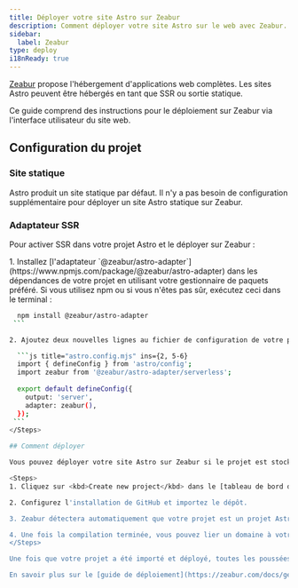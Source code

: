 ```yaml
---
title: Déployer votre site Astro sur Zeabur
description: Comment déployer votre site Astro sur le web avec Zeabur.
sidebar:
  label: Zeabur
type: deploy
i18nReady: true
---
```


[Zeabur](https://zeabur.com) propose l'hébergement d'applications web complètes. Les sites Astro peuvent être hébergés en tant que SSR ou sortie statique.

Ce guide comprend des instructions pour le déploiement sur Zeabur via l'interface utilisateur du site web.

## Configuration du projet

### Site statique

Astro produit un site statique par défaut. Il n'y a pas besoin de configuration supplémentaire pour déployer un site Astro statique sur Zeabur. 

### Adaptateur SSR

Pour activer SSR dans votre projet Astro et le déployer sur Zeabur :

<Steps>
1. Installez [l'adaptateur `@zeabur/astro-adapter`](https://www.npmjs.com/package/@zeabur/astro-adapter) dans les dépendances de votre projet en utilisant votre gestionnaire de paquets préféré. Si vous utilisez npm ou si vous n'êtes pas sûr, exécutez ceci dans le terminal :

   ```bash
     npm install @zeabur/astro-adapter
    ```

2. Ajoutez deux nouvelles lignes au fichier de configuration de votre projet `astro.config.mjs`.

     ```js title="astro.config.mjs" ins={2, 5-6}
     import { defineConfig } from 'astro/config';
     import zeabur from '@zeabur/astro-adapter/serverless';
    
     export default defineConfig({
       output: 'server',
       adapter: zeabur(),
     });
    ```
</Steps>

## Comment déployer

Vous pouvez déployer votre site Astro sur Zeabur si le projet est stocké sur GitHub.

<Steps>
1. Cliquez sur <kbd>Create new project</kbd> dans le [tableau de bord de Zeabur](https://dash.zeabur.com).

2. Configurez l'installation de GitHub et importez le dépôt.

3. Zeabur détectera automatiquement que votre projet est un projet Astro et le compilera en utilisant la commande `astro build`.

4. Une fois la compilation terminée, vous pouvez lier un domaine à votre site et le visiter.
</Steps>

Une fois que votre projet a été importé et déployé, toutes les poussées ultérieures vers les branches génèreront de nouvelles versions.

En savoir plus sur le [guide de déploiement](https://zeabur.com/docs/get-started/) de Zeabur.
